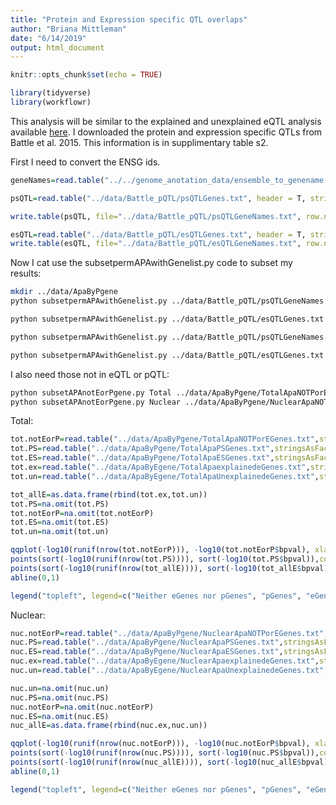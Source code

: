 ```yaml
---
title: "Protein and Expression specific QTL overlaps"
author: "Briana Mittleman"
date: "6/14/2019"
output: html_document
---
```


```r
knitr::opts_chunk$set(echo = TRUE)
```


```r
library(tidyverse)
library(workflowr)
```

This analysis will be similar to the explained and unexplained eQTL analysis available [here](exvunexpeQTL.html). I downloaded the protein and expression specific QTLs from Battle et al. 2015. This information is in supplimentary table s2. 

First I need to convert the ENSG ids.  

```r
geneNames=read.table("../../genome_anotation_data/ensemble_to_genename.txt", sep="\t", col.names = c('gene_id', 'GeneName', 'source' ),stringsAsFactors = F, header = T)

psQTL=read.table("../data/Battle_pQTL/psQTLGenes.txt", header = T, stringsAsFactors = F, col.names="gene_id") %>% inner_join(geneNames, by="gene_id") %>% select(GeneName)

write.table(psQTL, file="../data/Battle_pQTL/psQTLGeneNames.txt", row.names = F, col.names = F, quote = F, sep="\t")

esQTL=read.table("../data/Battle_pQTL/esQTLGenes.txt", header = T, stringsAsFactors = F, col.names="gene_id") %>% inner_join(geneNames, by="gene_id") %>% select(GeneName)
write.table(esQTL, file="../data/Battle_pQTL/esQTLGeneNames.txt", row.names = F, col.names = F, quote = F, sep="\t")
```


Now I cat use the subsetpermAPAwithGenelist.py code to subset my results:  

```bash
mkdir ../data/ApaByPgene
python subsetpermAPAwithGenelist.py ../data/Battle_pQTL/psQTLGeneNames.txt Total ../data/ApaByPgene/TotalApaPSGenes.txt

python subsetpermAPAwithGenelist.py ../data/Battle_pQTL/esQTLGenes.txt Total ../data/ApaByPgene/TotalApaESGenes.txt

python subsetpermAPAwithGenelist.py ../data/Battle_pQTL/psQTLGeneNames.txt Nuclear ../data/ApaByPgene/NuclearApaPSGenes.txt

python subsetpermAPAwithGenelist.py ../data/Battle_pQTL/esQTLGenes.txt Nuclear ../data/ApaByPgene/NuclearApaESGenes.txt


```
I also need those not in eQTL or pQTL: 

```bash
python subsetAPAnotEorPgene.py Total ../data/ApaByPgene/TotalApaNOTPorEGenes.txt
python subsetAPAnotEorPgene.py Nuclear ../data/ApaByPgene/NuclearApaNOTPorEGenes.txt

```


Total:

```r
tot.notEorP=read.table("../data/ApaByPgene/TotalApaNOTPorEGenes.txt",stringsAsFactors = F,col.names = c("pid", "nvar", "shape1", "shape2", "dummy", "sid", "dist", "npval", "slope", "ppval", "bpval"))
tot.PS=read.table("../data/ApaByPgene/TotalApaPSGenes.txt",stringsAsFactors = F,col.names = c("pid", "nvar", "shape1", "shape2", "dummy", "sid", "dist", "npval", "slope", "ppval", "bpval"))
tot.ES=read.table("../data/ApaByPgene/TotalApaESGenes.txt",stringsAsFactors = F, col.names = c("pid", "nvar", "shape1", "shape2", "dummy", "sid", "dist", "npval", "slope", "ppval", "bpval") )
tot.ex=read.table("../data/ApaByEgene/TotalApaexplainedeGenes.txt",stringsAsFactors = F,col.names = c("pid", "nvar", "shape1", "shape2", "dummy", "sid", "dist", "npval", "slope", "ppval", "bpval"))
tot.un=read.table("../data/ApaByEgene/TotalApaUnexplainedeGenes.txt",stringsAsFactors = F, col.names = c("pid", "nvar", "shape1", "shape2", "dummy", "sid", "dist", "npval", "slope", "ppval", "bpval") )

tot_allE=as.data.frame(rbind(tot.ex,tot.un))
tot.PS=na.omit(tot.PS)
tot.notEorP=na.omit(tot.notEorP)
tot.ES=na.omit(tot.ES)
tot.un=na.omit(tot.un)

```



```r
qqplot(-log10(runif(nrow(tot.notEorP))), -log10(tot.notEorP$bpval), xlab="-log10(Uniform)", ylab="-log10(beta pval)", main="Total Apa")
points(sort(-log10(runif(nrow(tot.PS)))), sort(-log10(tot.PS$bpval)),col= alpha("Red"))
points(sort(-log10(runif(nrow(tot_allE)))), sort(-log10(tot_allE$bpval)),col= alpha("blue"))
abline(0,1)

legend("topleft", legend=c("Neither eGenes nor pGenes", "pGenes", "eGenes"),col=c("black", "red","blue"), pch=16,bty = 'n')
```

Nuclear:

```r
nuc.notEorP=read.table("../data/ApaByPgene/NuclearApaNOTPorEGenes.txt",stringsAsFactors = F,col.names = c("pid", "nvar", "shape1", "shape2", "dummy", "sid", "dist", "npval", "slope", "ppval", "bpval"))
nuc.PS=read.table("../data/ApaByPgene/NuclearApaPSGenes.txt",stringsAsFactors = F,col.names = c("pid", "nvar", "shape1", "shape2", "dummy", "sid", "dist", "npval", "slope", "ppval", "bpval"))
nuc.ES=read.table("../data/ApaByPgene/NuclearApaESGenes.txt",stringsAsFactors = F, col.names = c("pid", "nvar", "shape1", "shape2", "dummy", "sid", "dist", "npval", "slope", "ppval", "bpval") )
nuc.ex=read.table("../data/ApaByEgene/NuclearApaexplainedeGenes.txt",stringsAsFactors = F,col.names = c("pid", "nvar", "shape1", "shape2", "dummy", "sid", "dist", "npval", "slope", "ppval", "bpval"))
nuc.un=read.table("../data/ApaByEgene/NuclearApaUnexplainedeGenes.txt",stringsAsFactors = F, col.names = c("pid", "nvar", "shape1", "shape2", "dummy", "sid", "dist", "npval", "slope", "ppval", "bpval") )

nuc.un=na.omit(nuc.un)
nuc.PS=na.omit(nuc.PS)
nuc.notEorP=na.omit(nuc.notEorP)
nuc.ES=na.omit(nuc.ES)
nuc_allE=as.data.frame(rbind(nuc.ex,nuc.un))
```



```r
qqplot(-log10(runif(nrow(nuc.notEorP))), -log10(nuc.notEorP$bpval), xlab="-log10(Uniform)", ylab="-log10(beta pval)", main="Nuclear Apa")
points(sort(-log10(runif(nrow(nuc.PS)))), sort(-log10(nuc.PS$bpval)),col= alpha("Red"))
points(sort(-log10(runif(nrow(nuc_allE)))), sort(-log10(nuc_allE$bpval)),col= alpha("blue"))
abline(0,1)

legend("topleft", legend=c("Neither eGenes nor pGenes", "pGenes", "eGenes"),col=c("black", "red","blue","green"), pch=16,bty = 'n')
```
